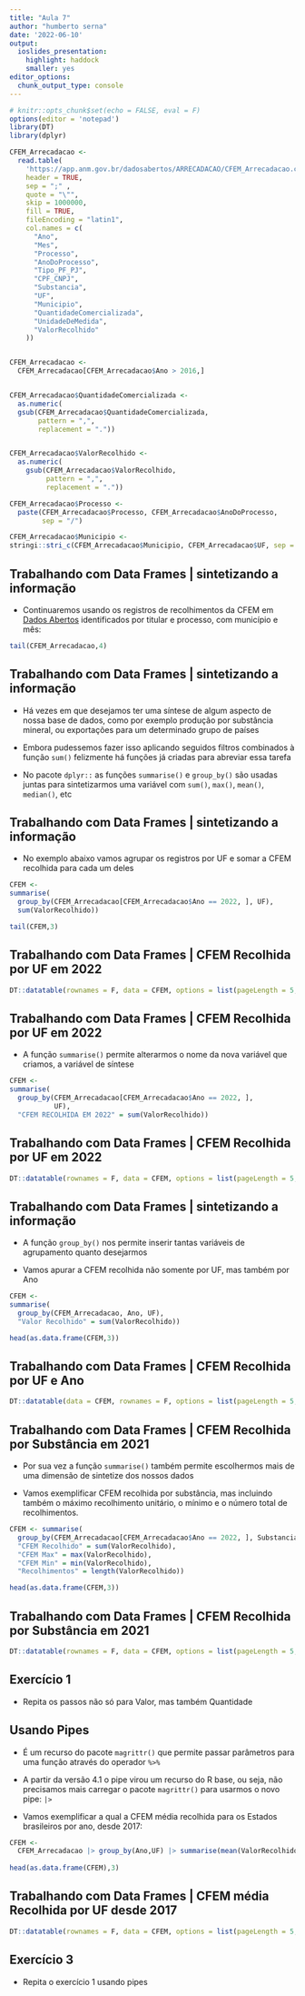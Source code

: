---
title: "Aula 7"
author: "humberto serna"
date: '2022-06-10'
output: 
  ioslides_presentation: 
    highlight: haddock
    smaller: yes
editor_options: 
  chunk_output_type: console
---

```{r setup, include=FALSE}
# knitr::opts_chunk$set(echo = FALSE, eval = F)
options(editor = 'notepad')
library(DT)
library(dplyr)
```

```{r include=FALSE}
CFEM_Arrecadacao <-
  read.table(
    'https://app.anm.gov.br/dadosabertos/ARRECADACAO/CFEM_Arrecadacao.csv',    
    header = TRUE,
    sep = ";" ,
    quote = "\"",
    skip = 1000000,
    fill = TRUE,
    fileEncoding = "latin1",
    col.names = c(
      "Ano",
      "Mes",
      "Processo",
      "AnoDoProcesso",
      "Tipo_PF_PJ",
      "CPF_CNPJ",
      "Substancia",
      "UF",
      "Municipio",
      "QuantidadeComercializada",
      "UnidadeDeMedida",
      "ValorRecolhido"
    ))


CFEM_Arrecadacao <- 
  CFEM_Arrecadacao[CFEM_Arrecadacao$Ano > 2016,]


CFEM_Arrecadacao$QuantidadeComercializada <- 
  as.numeric(
  gsub(CFEM_Arrecadacao$QuantidadeComercializada, 
       pattern = ",", 
       replacement = "."))


CFEM_Arrecadacao$ValorRecolhido <- 
  as.numeric(
    gsub(CFEM_Arrecadacao$ValorRecolhido, 
         pattern = ",", 
         replacement = "."))

CFEM_Arrecadacao$Processo <- 
  paste(CFEM_Arrecadacao$Processo, CFEM_Arrecadacao$AnoDoProcesso, 
        sep = "/")

CFEM_Arrecadacao$Municipio <- 
stringi::stri_c(CFEM_Arrecadacao$Municipio, CFEM_Arrecadacao$UF, sep = "/")
```


## Trabalhando com Data Frames | sintetizando a informação

- Continuaremos usando os registros de recolhimentos da CFEM em [Dados Abertos](https://dados.gov.br/) identificados por titular e processo, com município e mês:


```{r echo=TRUE}
tail(CFEM_Arrecadacao,4)
```



## Trabalhando com Data Frames | sintetizando a informação


- Há vezes em que desejamos ter uma síntese de algum aspecto de nossa base de dados, como por exemplo produção por substância mineral, ou exportações para um determinado grupo de países

- Embora pudessemos fazer isso aplicando seguidos filtros combinados à função `sum()` felizmente há funções já criadas para abreviar essa tarefa

- No pacote `dplyr::` as funções `summarise()` e `group_by()` são usadas juntas para sintetizarmos uma variável com `sum()`, `max()`, `mean()`, `median()`, etc

## Trabalhando com Data Frames | sintetizando a informação

- No exemplo abaixo vamos agrupar os registros por UF e somar a CFEM recolhida para cada um deles

```{r message=FALSE, warning=FALSE}
CFEM <- 
summarise(
  group_by(CFEM_Arrecadacao[CFEM_Arrecadacao$Ano == 2022, ], UF), 
  sum(ValorRecolhido))

tail(CFEM,3)
```

## Trabalhando com Data Frames | CFEM Recolhida por UF em 2022

```{r echo=FALSE}

DT::datatable(rownames = F, data = CFEM, options = list(pageLength = 5, autoWidth = TRUE,searching = FALSE))

```


## Trabalhando com Data Frames | CFEM Recolhida por UF em 2022

- A função `summarise()` permite alterarmos o nome da nova variável que criamos, a variável de síntese


```{r message=FALSE, warning=FALSE}
CFEM <- 
summarise(
  group_by(CFEM_Arrecadacao[CFEM_Arrecadacao$Ano == 2022, ], 
           UF), 
  "CFEM RECOLHIDA EM 2022" = sum(ValorRecolhido))

```


## Trabalhando com Data Frames | CFEM Recolhida por UF em 2022

```{r echo=FALSE}

DT::datatable(rownames = F, data = CFEM, options = list(pageLength = 5, autoWidth = TRUE,     searching = FALSE))

```



## Trabalhando com Data Frames | sintetizando a informação

- A função `group_by()` nos permite inserir tantas variáveis de agrupamento quanto desejarmos

- Vamos apurar a CFEM recolhida não somente por UF, mas também por Ano

```{r message=FALSE, warning=FALSE}
CFEM <- 
summarise(
  group_by(CFEM_Arrecadacao, Ano, UF), 
  "Valor Recolhido" = sum(ValorRecolhido))

head(as.data.frame(CFEM,3))
```


## Trabalhando com Data Frames | CFEM Recolhida por UF e Ano

```{r echo=FALSE, message=FALSE, warning=FALSE}

DT::datatable(data = CFEM, rownames = F, options = list(pageLength = 5, searching = FALSE), width = 650)

```


## Trabalhando com Data Frames | CFEM Recolhida por Substância em 2021

- Por sua vez a função `summarise()` também permite escolhermos mais de uma dimensão de sintetize dos nossos dados

- Vamos exemplificar CFEM recolhida por substância, mas incluindo também o máximo recolhimento unitário, o mínimo e o número total de recolhimentos.

```{r message=FALSE, warning=FALSE}
CFEM <- summarise(
  group_by(CFEM_Arrecadacao[CFEM_Arrecadacao$Ano == 2022, ], Substancia),
  "CFEM Recolhido" = sum(ValorRecolhido),
  "CFEM Max" = max(ValorRecolhido),
  "CFEM Min" = min(ValorRecolhido),
  "Recolhimentos" = length(ValorRecolhido))

head(as.data.frame(CFEM,3))
```

## Trabalhando com Data Frames | CFEM Recolhida por Substância em 2021

```{r echo=FALSE, message=FALSE, warning=FALSE}

DT::datatable(rownames = F, data = CFEM, options = list(pageLength = 5, searching = FALSE, autoWidth = TRUE))

```


## Exercício 1


- Repita os passos não só para Valor, mas também Quantidade



## Usando Pipes

- É um recurso do pacote `magrittr()` que permite passar parâmetros para uma função através do operador `%>%`

- A partir da versão 4.1 o pipe virou um recurso do R base, ou seja, não precisamos mais carregar o pacote `magrittr()` para usarmos o novo pipe:  `|>`

- Vamos exemplificar a qual a CFEM média recolhida para os Estados brasileiros por ano, desde 2017:

```{r}
CFEM <- 
  CFEM_Arrecadacao |> group_by(Ano,UF) |> summarise(mean(ValorRecolhido))
  
head(as.data.frame(CFEM),3)
```


## Trabalhando com Data Frames | CFEM média Recolhida por UF desde 2017

```{r echo=FALSE, message=FALSE, warning=FALSE}

DT::datatable(rownames = F, data = CFEM, options = list(pageLength = 5, searching = FALSE, autoWidth = TRUE))

```


## Exercício 3

- Repita o exercício 1 usando pipes




